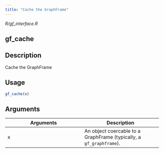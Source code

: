 ```yaml
---
title: "Cache the GraphFrame"
---
```


*R/gf_interface.R*

## gf_cache

## Description
Cache the GraphFrame 


## Usage
```r
gf_cache(x) 
```

## Arguments
|Arguments|Description|
|---|---|
| x | An object coercable to a GraphFrame (typically, a `gf_graphframe`). |







